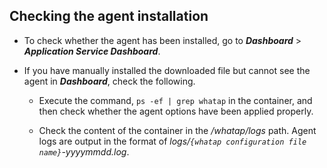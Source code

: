 ## Checking the agent installation

-   To check whether the agent has been installed, go to **_Dashboard_** > **_Application Service Dashboard_**.

-   If you have manually installed the downloaded file but cannot see the agent in **_Dashboard_**, check the following.

    -   Execute the command, `ps -ef | grep whatap` in the container, and then check whether the agent options have been applied properly.

    -   Check the content of the container in the _/whatap/logs_ path. Agent logs are output in the format of _logs/`{whatap configuration file name}`-yyyymmdd.log_.
